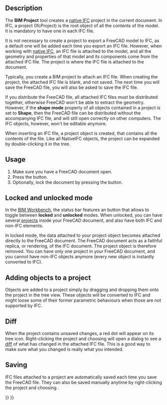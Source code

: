 <languages/>

{{Docnav
|[[BIM_Sketch|Sketch]]
|[[Arch_Site|Site]]
|[[BIM_Workbench|BIM]]
|IconL=BIM_Sketch.svg
|IconR=Arch_Site.svg
|IconC=Workbench_BIM.svg
}}

{{GuiCommand
|Name=BIM Project
|MenuLocation=3D/BIM → Project
|Workbenches=[[BIM_Workbench|BIM]]
|Shortcut=
|SeeAlso=
}}

==Description==

The '''BIM Project''' tool creates a [[Native_IFC|native IFC]] project in the current document. In IFC, a project (IfcProject) is the root object of all the contents of the model. It is mandatory to have one in each IFC file.

It is not necessary to create a project to export a FreeCAD model to IFC, as a default one will be added each time you export an IFC file. However, when working with [[Native_IFC|native IFC]], an IFC file is attached to the model, and all the geometry and properties of that model and its components come from the attached IFC file. The project is where the IFC file is attached to the document.

Typically, you create a BIM project to attach an IFC file. When creating the project, the attached IFC file is blank, and not saved. The next time you will save the FreeCAD file, you will also be asked to save the IFC file.

If you distribute the FreeCAD file, all attached IFC files must be distributed together, otherwise FreeCAD won't be able to extract the geometry. However, if the '''shape mode''' property of all objects contained in a project is set to '''Shape''', then the FreeCAD file can be distributed without the accompanying IFC file, and will still open correctly on other computers. The IFC objects, however, won't be editable anymore.

When inserting an IFC file, a project object is created, that contains all the contents of the file. Like all NativeIFC objects, the project can be expanded by double-clicking it in the tree.

==Usage==

# Make sure you have a FreeCAD document open.
# Press the {{Button|[[Image:BIM_Project.svg|16px]] [[BIM_Project|Project]]}} button.
# Optionally, lock the document by pressing the {{Button|[[Image:IFC.svg|16px]] [[NativeIFC#Locked_and_unlocked_modes|IFC Lock]]}} button.

==Locked and unlocked mode==

In the [[BIM_Workbench|BIM Workbench]], the status bar features an {{Button|[[Image:IFC.svg|16px]] [[NativeIFC#Locked_and_unlocked_modes|IFC Lock]]}} button that allows to toggle between '''locked''' and '''unlocked''' modes. When unlocked, you can have several [[BIM_Project|projects]] inside your FreeCAD document, and also have both IFC and non-IFC elements.

In locked mode, the data attached to your project object becomes attached directly to the FreeCAD document. The FreeCAD document acts as a faithful replica, or rendering, of the IFC document. The project object is therefore removed. You can have only one project in your FreeCAD document, and you cannot have non-IFC objects anymore (every new object is instantly converted to IFC).

==Adding objects to a project==

Objects are added to a project simply by dragging and dropping them onto the project in the tree view. These objects will be converted to IFC and might loose some of their former parametric behaviours when those are not supported by IFC.

==Diff==

When the project contains unsaved changes, a red dot will appear on its tree icon. Right-clicking the project and choosing {{MenuCommand|IFC → View diff...}} will open a dialog to see a [https://en.wikipedia.org/wiki/Diff diff] of what has changed in the attached IFC file. This is a good way to make sure what you changed is really what you intended.

==Saving==

IFC files attached to a project are automatically saved each time you save the FreeCAD file. They can also be saved manually anytime by right-clicking the project and choosing {{MenuCommand|IFC → Save IFC file}}.


{{Docnav
|[[BIM_Sketch|Sketch]]
|[[Arch_Site|Site]]
|[[BIM_Workbench|BIM]]
|IconL=BIM_Sketch.svg
|IconR=Arch_Site.svg
|IconC=Workbench_BIM.svg
}}

{{BIM_Tools_navi{{#translation:}}}}
{{Userdocnavi{{#translation:}}}}